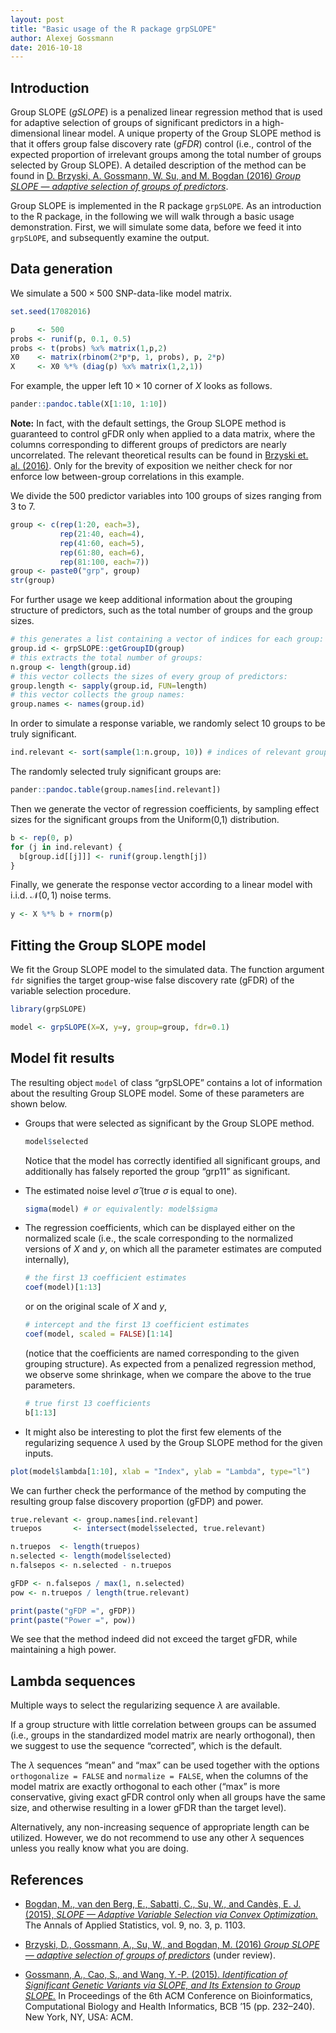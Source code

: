 ```yaml
---
layout: post
title: "Basic usage of the R package grpSLOPE"
author: Alexej Gossmann
date: 2016-10-18
---
```


## Introduction

Group SLOPE (*gSLOPE*) is a penalized linear regression method that is used for adaptive selection of groups of significant predictors in a high-dimensional linear model.
A unique property of the Group SLOPE method is that it offers group false discovery rate (*gFDR*) control (i.e., control of the expected proportion of irrelevant groups among the total number of groups selected by Group SLOPE).
A detailed description of the method can be found in [D. Brzyski, A. Gossmann, W. Su, and M. Bogdan (2016) *Group SLOPE &mdash; adaptive selection of groups of predictors*](https://arxiv.org/abs/1610.04960).

Group SLOPE is implemented in the R package `grpSLOPE`. As an introduction to the R package, in the following we will walk through a basic usage demonstration. First, we will simulate some data, before we feed it into `grpSLOPE`, and subsequently examine the output.

## Data generation

We simulate a $500 \times 500$ SNP-data-like model matrix. 

```r
set.seed(17082016)

p     <- 500
probs <- runif(p, 0.1, 0.5)
probs <- t(probs) %x% matrix(1,p,2)
X0    <- matrix(rbinom(2*p*p, 1, probs), p, 2*p)
X     <- X0 %*% (diag(p) %x% matrix(1,2,1))
```

For example, the upper left $10 \times 10$ corner of $X$ looks as follows.

```r
pander::pandoc.table(X[1:10, 1:10])
```

**Note:** In fact, with the default settings, the Group SLOPE method is guaranteed to control gFDR only when applied to a data matrix, where the columns corresponding to different groups of predictors are nearly uncorrelated. The relevant theoretical results can be found in [Brzyski et. al. (2016)](https://arxiv.org/abs/1610.04960). Only for the brevity of exposition we neither check for nor enforce low between-group correlations in this example.

We divide the 500 predictor variables into 100 groups of sizes ranging from 3 to 7.

```r
group <- c(rep(1:20, each=3),
           rep(21:40, each=4),
           rep(41:60, each=5),
           rep(61:80, each=6),
           rep(81:100, each=7))
group <- paste0("grp", group)
str(group)
```

For further usage we keep additional information about the grouping structure of predictors, such as the total number of groups and the group sizes.

```r
# this generates a list containing a vector of indices for each group:
group.id <- grpSLOPE::getGroupID(group)
# this extracts the total number of groups:
n.group <- length(group.id)
# this vector collects the sizes of every group of predictors:
group.length <- sapply(group.id, FUN=length)
# this vector collects the group names:
group.names <- names(group.id)
```

In order to simulate a response variable, we randomly select 10 groups to be truly significant.

```r
ind.relevant <- sort(sample(1:n.group, 10)) # indices of relevant groups
```

The randomly selected truly significant groups are:

```r
pander::pandoc.table(group.names[ind.relevant])
```

Then we generate the vector of regression coefficients, by sampling effect sizes for the significant groups from the Uniform(0,1) distribution.

```r
b <- rep(0, p)
for (j in ind.relevant) {
  b[group.id[[j]]] <- runif(group.length[j])
}
```

Finally, we generate the response vector according to a linear model with i.i.d. $\mathcal{N}(0, 1)$ noise terms.

```r
y <- X %*% b + rnorm(p)
```

## Fitting the Group SLOPE model

We fit the Group SLOPE model to the simulated data. The function argument `fdr` signifies the target group-wise false discovery rate (gFDR) of the variable selection procedure.

```r
library(grpSLOPE)

model <- grpSLOPE(X=X, y=y, group=group, fdr=0.1)
```

## Model fit results

The resulting object `model` of class "grpSLOPE" contains a lot of information about the resulting Group SLOPE model. Some of these parameters are shown below.

* Groups that were selected as significant by the Group SLOPE method.

    ```r
    model$selected
    ```

  Notice that the model has correctly identified all significant groups, and additionally has falsely reported the group "grp11" as significant.
    
* The estimated noise level $\hat{\sigma}$ (true $\sigma$ is equal to one).

    ```r
    sigma(model) # or equivalently: model$sigma
    ```
    
* The regression coefficients, which can be displayed either on the normalized scale (i.e., the scale corresponding to the normalized versions of $X$ and $y$, on which all the parameter estimates are computed internally),

    ```r
    # the first 13 coefficient estimates
    coef(model)[1:13]
    ```
    
  or on the original scale of $X$ and $y$,

    ```r
    # intercept and the first 13 coefficient estimates
    coef(model, scaled = FALSE)[1:14]
    ```

  (notice that the coefficients are named corresponding to the given grouping structure). As expected from a penalized regression method, we observe some shrinkage, when we compare the above to the true parameters.

    ```r
    # true first 13 coefficients
    b[1:13]
    ```

* It might also be interesting to plot the first few elements of the regularizing sequence $\lambda$ used by the Group SLOPE method for the given inputs.

```r
plot(model$lambda[1:10], xlab = "Index", ylab = "Lambda", type="l")
```

We can further check the performance of the method by computing the resulting group false discovery proportion (gFDP) and power.

```r
true.relevant <- group.names[ind.relevant]
truepos       <- intersect(model$selected, true.relevant)

n.truepos  <- length(truepos)
n.selected <- length(model$selected)
n.falsepos <- n.selected - n.truepos

gFDP <- n.falsepos / max(1, n.selected)
pow <- n.truepos / length(true.relevant)

print(paste("gFDP =", gFDP))
print(paste("Power =", pow))
```

We see that the method indeed did not exceed the target gFDR, while maintaining a high power.

## Lambda sequences

Multiple ways to select the regularizing sequence $\lambda$ are available.

If a group structure with little correlation between groups can be assumed (i.e., groups in the standardized model matrix are nearly orthogonal), then we suggest to use the sequence "corrected", which is the default.

The $\lambda$ sequences "mean" and "max" can be used together with the options `orthogonalize = FALSE` and `normalize = FALSE`, when the columns of the model matrix are exactly orthogonal to each other ("max" is more conservative, giving exact gFDR control only when all groups have the same size, and otherwise resulting in a lower gFDR than the target level).

Alternatively, any non-increasing sequence of appropriate length can be utilized. However, we do not recommend to use any other $\lambda$ sequences unless you really know what you are doing.

## References

* [Bogdan, M., van den Berg, E., Sabatti, C., Su, W., and Candès, E. J. (2015), *SLOPE &mdash; Adaptive Variable Selection via Convex Optimization.*](https://arxiv.org/pdf/1407.3824v2.pdf) The Annals of Applied Statistics, vol. 9, no. 3, p. 1103.

* [Brzyski, D., Gossmann, A., Su, W., and Bogdan, M. (2016) *Group SLOPE &mdash; adaptive selection of groups of predictors*](https://arxiv.org/abs/1610.04960) (under review).

* [Gossmann, A., Cao, S., and Wang, Y.-P. (2015). *Identification of Significant Genetic Variants via SLOPE, and Its Extension to Group SLOPE.*](http://dx.doi.org/10.1145/2808719.2808743) In Proceedings of the 6th ACM Conference on Bioinformatics, Computational Biology and Health Informatics, BCB ’15 (pp. 232–240). New York, NY, USA: ACM.
